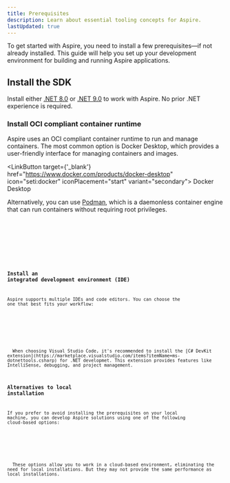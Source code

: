 ```yaml
---
title: Prerequisites
description: Learn about essential tooling concepts for Aspire.
lastUpdated: true
---
```



To get started with Aspire, you need to install a few prerequisites—if not already installed. This guide will help you set up your development environment for building and running Aspire applications.

## Install the SDK

Install either [.NET 8.0](https://dotnet.microsoft.com/download/dotnet/8.0) or [.NET 9.0](https://dotnet.microsoft.com/download/dotnet/9.0) to work with Aspire. No prior .NET experience is required.

### Install OCI compliant container runtime

Aspire uses an OCI compliant container runtime to run and manage containers. The most common option is Docker Desktop, which provides a user-friendly interface for managing containers and images.

<LinkButton target={'_blank'} href="https://www.docker.com/products/docker-desktop" icon="seti:docker" iconPlacement="start" variant="secondary">
  Docker Desktop
</LinkButton>

Alternatively, you can use [Podman](https://podman.io/), which is a daemonless container engine that can run containers without requiring root privileges.

<Tabs>
  <TabItem label="Linux" icon="linux">
	  <Code title='Set the ASPIRE_CONTAINER_RUNTIME env var to podman'
          code={`export ASPIRE_CONTAINER_RUNTIME=podman`} lang="bash" />
  </TabItem>

  <TabItem label="Windows" icon="seti:windows">
	  <Code title='Set the ASPIRE_CONTAINER_RUNTIME env var to podman'
          code={`[System.Environment]::SetEnvironmentVariable("ASPIRE_CONTAINER_RUNTIME", "podman", "User")`} lang="powershell" />  
  </TabItem>
</Tabs>

### Install an integrated development environment (IDE)

Aspire supports multiple IDEs and code editors. You can choose the one that best fits your workflow:

<CardGrid>
  <IconLinkCard
    target={'_blank'}
    title="Visual Studio Code"
    href="https://code.visualstudio.com/"
    description="Visual Studio Code is a lightweight code editor with support for .NET development through extensions. It's ideal for cross-platform development and quick edits."
    icon="vscode" />
  <IconLinkCard
    target={'_blank'}
    title="JetBrains Rider" 
    href="https://blog.jetbrains.com/dotnet/2024/02/19/jetbrains-rider-and-the-net-aspire-plugin"
    description="JetBrains Rider is a cross-platform .NET IDE that provides advanced code analysis, refactoring, and debugging capabilities."
    icon="jetbrains" />
  <IconLinkCard
    target={'_blank'}
    title="Visual Studio"
    href="https://visualstudio.microsoft.com/vs/"
    description="Visual Studio is a powerful IDE for .NET development. 
    It provides a rich set of features, including debugging, IntelliSense, and integrated Git support." />
</CardGrid>

<IconAside type='tip' icon='vscode' title='Visual Studio Code Tip'>
  When choosing Visual Studio Code, it's recommended to install the [C# DevKit extension](https://marketplace.visualstudio.com/items?itemName=ms-dotnettools.csharp) for .NET developmet. This extension provides features like IntelliSense, debugging, and project management.
</IconAside>


### Alternatives to local installation

If you prefer to avoid installing the prerequisites on your local machine, you can develop Aspire solutions using one of the following cloud-based options:

<CardGrid>
  <IconLinkCard
    title="GitHub Codespaces"
    icon="github"
    target={'_blank'}
    href="../get-started/github-codespaces.md" />
  <IconLinkCard
    title="Dev Containers"
    target={'_blank'}
    href="../get-started/dev-containers.md" />
</CardGrid>


<Aside type='note'>
  These options allow you to work in a cloud-based environment, eliminating the need for local installations. But they may not provide the same performance as local installations.
</Aside>


